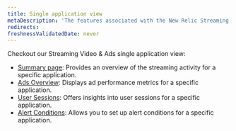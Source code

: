```yaml
---
title: Single application view
metaDescription: 'The features associated with the New Relic Streaming Video & Ads, All Entity'
redirects:
freshnessValidatedDate: never
---
```


Checkout our Streaming Video & Ads single application view:

- [Summary page](/docs/streaming-video-&-ads/view-data-in-newrelic/streaming-video-&-ads-single-application-view/media-summary-page): Provides an overview of the streaming activity for a specific application.
- [Ads Overview](/docs/streaming-video-&-ads/view-data-in-newrelic/streaming-video-&-ads-single-application-view/ad-overview): Displays ad performance metrics for a specific application.
- [User Sessions](/docs/streaming-video-&-ads/view-data-in-newrelic/streaming-video-&-ads-single-application-view/user-sessions): Offers insights into user sessions for a specific application.
- [Alert Conditions](/docs/tutorial-create-alerts/create-an-alert): Allows you to set up alert conditions for a specific application.